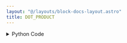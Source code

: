 ```yaml
---
layout: "@/layouts/block-docs-layout.astro"
title: DOT_PRODUCT
---
```



<PythonDocsDisplay docstring={docstring} />

<details>
<summary>Python Code</summary>
```python
import numpy as np
from flojoy import flojoy, Vector, Matrix, Scalar
from typing import Union


@flojoy
def DOT_PRODUCT(a: Matrix | Vector, b: Matrix | Vector) -> Matrix | Vector | Scalar:
    """The DOT_PRODUCT node takes two input matrices, multiplies them (by dot product), and returns the result.

    To multiply a scalar, use the MULTIPLY node.

    Inputs
    ------
    a : Matrix
        The input matrix to be multiplied to input b.
    b : Matrix
        The input matrix to be multiplied to input a.

    Returns
    -------
    Matrix
        The matrix result from the matrix multiplication.
    """

    if isinstance(a, Vector) and isinstance(b, Vector):
        assert a.v.shape == b.v.shape, "Vector sizes must be equal."
        return Scalar(c=np.dot(a.v, b.v))
    elif isinstance(a, Matrix) and isinstance(b, Vector):
        assert (
            a.m.shape[0] == b.v.shape[0]
        ), "Vector size must be equal to Matrix column size."
        return Vector(v=np.dot(a.m, b.v))
    elif isinstance(a, Vector) and isinstance(b, Matrix):
        assert (
            a.v.shape[0] == b.m.shape[0]
        ), "Vector size must be equal to Matrix column size."
        return Vector(v=np.dot(a.v, b.m))
    elif isinstance(a, Matrix) and isinstance(b, Matrix):
        assert (
            a.m.shape[1] == b.m.shape[0]
        ), "Matrix 1 row length must be equal to Matrix 2 column length."
        return Matrix(m=np.dot(a.m, b.m))

```
[Find this Flojoy Block on GitHub](https://github.com/flojoy-ai/blocks/blob/main/blocks/TRANSFORMERS/MATRIX_MANIPULATION/DOT_PRODUCT/DOT_PRODUCT.py)
</details>

## Example

<GetHelpWidget />

<AppDisplay app={app} blockName="DOT_PRODUCT" client:visible />

In this example, we generate two matrix by using `MATRIX` nodes. Then, these are multiplied using `DOT_PRODUCT` node. 
